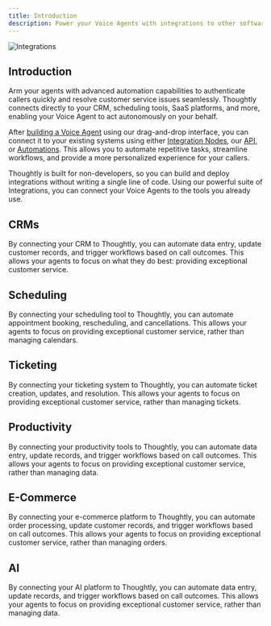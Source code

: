```yaml
---
title: Introduction
description: Power your Voice Agents with integrations to other software systems
---
```



![Integrations](/images/hero/integrations.png)

## Introduction

Arm your agents with advanced automation capabilities to authenticate callers quickly and resolve customer service issues seamlessly. Thoughtly connects directly to your CRM, scheduling tools, SaaS platforms, and more, enabling your Voice Agent to act autonomously on your behalf.

After [building a Voice Agent](/build/overview.mdx) using our drag-and-drop interface, you can connect it to your existing systems using either [Integration Nodes](/build/agent-builder/nodes#integration-node), our [API](/developers), or [Automations](/build/automations/overview). This allows you to automate repetitive tasks, streamline workflows, and provide a more personalized experience for your callers.

Thoughtly is built for non-developers, so you can build and deploy integrations without writing a single line of code. Using our powerful suite of Integrations, you can connect your Voice Agents to the tools you already use.

## CRMs

By connecting your CRM to Thoughtly, you can automate data entry, update customer records, and trigger workflows based on call outcomes. This allows your agents to focus on what they do best: providing exceptional customer service.

<CardGroup cols={2}>
	<IntegrationCard
		name="Salesforce"
		domain="salesforce.com"
		href="/integrations/crm/salesforce"
	/>
	<IntegrationCard
		name="HubSpot"
		domain="hubspot.com"
		href="/integrations/crm/hubspot"
	/>
	<IntegrationCard
		name="ZoHo"
		domain="zoho.com"
		href="/integrations/crm/zoho"
	/>
	<IntegrationCard
		name="Attio"
		domain="attio.com"
		href="/integrations/crm/attio"
	/>
	<IntegrationCard
		name="GoHighLevel"
		domain="gohighlevel.com"
		href="/integrations/crm/gohighlevel"
	/>
</CardGroup>

## Scheduling

By connecting your scheduling tool to Thoughtly, you can automate appointment booking, rescheduling, and cancellations. This allows your agents to focus on providing exceptional customer service, rather than managing calendars.

<CardGroup cols={2}>
	<IntegrationCard
		name="Calendly"
		domain="calendly.com"
		href="/integrations/scheduling/calendly"
	/>
	<IntegrationCard
		name="Acuity Scheduling"
		domain="acuityscheduling.com"
		href="/integrations/scheduling/acuity"
	/>
	<IntegrationCard
		name="Cal.com"
		domain="cal.com"
		href="/integrations/scheduling/cal-com"
	/>
</CardGroup>

## Ticketing

By connecting your ticketing system to Thoughtly, you can automate ticket creation, updates, and resolution. This allows your agents to focus on providing exceptional customer service, rather than managing tickets.

<CardGroup cols={2}>
	<IntegrationCard
		name="Zendesk"
		domain="zendesk.com"
		href="/integrations/scheduling/calendly"
	/>
</CardGroup>

## Productivity

By connecting your productivity tools to Thoughtly, you can automate data entry, update records, and trigger workflows based on call outcomes. This allows your agents to focus on providing exceptional customer service, rather than managing data.

<CardGroup cols={2}>
	<IntegrationCard
		name="Google Sheets"
		domain="google.com"
		href="/integrations/productivity/google-sheets"
	/>
	<IntegrationCard
		name="Airtable"
		domain="airtable.com"
		href="/integrations/productivity/airtable"
	/>
</CardGroup>

## E-Commerce

By connecting your e-commerce platform to Thoughtly, you can automate order processing, update customer records, and trigger workflows based on call outcomes. This allows your agents to focus on providing exceptional customer service, rather than managing orders.

<CardGroup cols={2}>
	<IntegrationCard
		name="Shopify"
		domain="shopify.com"
		href="/integrations/e-commerce/shopify"
	/>
</CardGroup>

## AI

By connecting your AI platform to Thoughtly, you can automate data entry, update records, and trigger workflows based on call outcomes. This allows your agents to focus on providing exceptional customer service, rather than managing data.

<CardGroup cols={2}>
	<IntegrationCard
		name="Thoughtly"
		domain="thought.ly"
		href="/integrations/ai/thoughtly"
	/>
</CardGroup>
